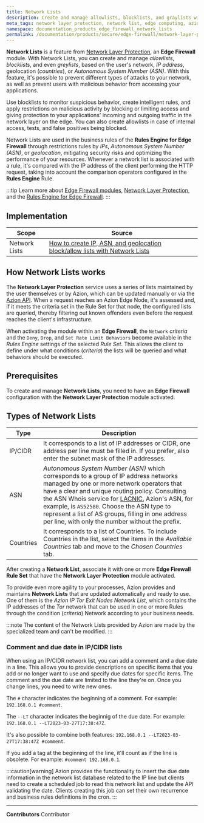 ```yaml
---
title: Network Lists
description: Create and manage allowlists, blocklists, and graylists with Network Lists.
meta_tags: network layer protection, network list, edge computing, azion, security
namespace: documentation_products_edge_firewall_network_lists
permalink: /documentation/products/secure/edge-firewall/network-layer-protection/network-lists/
---
```


**Network Lists** is a feature from [Network Layer Protection](/en/ddocumentation/products/secure/edge-firewall/network-layer-protection/), an **Edge Firewall** module. With Network Lists, you can create and manage *allowlists*, *blocklists*, and even *greylists*, based on the user's network, *IP address*, geolocation (*countries*), or *Autonomous System Number (ASN)*. With this feature, it's possible to prevent different types of attacks to your network, as well as prevent users with malicious behavior from accessing your applications.

Use blocklists to monitor suspicious behavior, create intelligent rules, and apply restrictions on malicious activity by blocking or limiting access and giving protection to your applications' incoming and outgoing traffic in the network layer on the edge. You can also create allowlists in case of internal access, tests, and false positives being blocked.

Network Lists are used in the business rules of the **Rules Engine for Edge Firewall** through restrictions rules by *IPs*, *Autonomous System Number (ASN)*, or *geolocation*, mitigating security risks and optimizing the performance of your resources. Whenever a network list is associated with a rule, it's compared with the IP address of the client performing the HTTP request, taking into account the comparison operators configured in the **Rules Engine** Rule.

:::tip
Learn more about [Edge Firewall modules](/en/documentation/products/edge-firewall/), [Network Layer Protection](/en/documentation/products/secure/edge-firewall/network-layer-protection/), and the [Rules Engine for Edge Firewall](/en/documentation/products/secure/edge-firewall/rules-engine/).
:::

## Implementation

| Scope | Source |
|-------|--------|
| Network Lists | [How to create IP, ASN, and geolocation block/allow lists with Network Lists](/en/documentation/products/guides/blocklists-ip-addresses-edge/) |

## How Network Lists works

The **Network Layer Protection** service uses a series of lists maintained by the user themselves or by Azion, which can be updated manually or via the [Azion API](https://api.azion.com). When a request reaches an Azion Edge Node, it's assessed and, if it meets the criteria set in the Rule Set for that node, the configured lists are queried, thereby filtering out known offenders even before the request reaches the client's infrastructure.

When activating the module within an **Edge Firewall**, the `Network` *criteria* and the `Deny`, `Drop`, and `Set Rate Limit Behaviors` become available in the *Rules Engine* settings of the selected *Rule Set*. This allows the client to define under what conditions (*criteria*) the lists will be queried and what behaviors should be executed.

## Prerequisites

To create and manage **Network Lists**, you need to have an **Edge Firewall** configuration with the **Network Layer Protection** module activated.

## Types of Network Lists

| Type      | Description                                                                                                                                                        |
|-----------|--------------------------------------------------------------------------------------------------------------------------------------------------------------------|
| IP/CIDR   | It corresponds to a list of IP addresses or CIDR, one address per line must be filled in. If you prefer, also enter the subnet mask of the IP addresses.           |
| ASN       | *Autonomous System Number (ASN)* which corresponds to a group of IP address networks managed by one or more network operators that have a clear and unique routing policy. Consulting the ASN Whois service for [LACNIC](http://lacnic.net/cgi-bin/lacnic/whois?lg=EN), Azion's ASN, for example, is `AS52580`. Choose the ASN type to represent a list of AS groups, filling in one address per line, with only the number without the prefix. |
| Countries | It corresponds to a list of Countries. To include Countries in the list, select the items in the *Available Countries* tab and move to the *Chosen Countries* tab. |

After creating a **Network List**, associate it with one or more **Edge Firewall Rule Set** that have the **Network Layer Protection** module activated.

To provide even more agility to your processes, Azion provides and maintains **Network Lists** that are updated automatically and ready to use. One of them is the *Azion IP Tor Exit Nodes Network List*, which contains the IP addresses of the *Tor* network that can be used in one or more Rules through the condition (*criteria*) Network according to your business needs.

:::note
The content of the Network Lists provided by Azion are made by the specialized team and can't be modified.
:::

### Comment and due date in IP/CIDR lists

When using an IP/CIDR network list, you can add a comment and a due date in a line. This allows you to provide descriptions on specific items that you add or no longer want to use and specify due dates for specific items. The comment and the due date are limited to the line they're on. Once you change lines, you need to write new ones.

The `#` character indicates the beginning of a comment. For example: `192.168.0.1 #comment`.

The `--LT` character indicates the beginnig of the due date. For example: `192.168.0.1 --LT2023-03-27T17:38:47Z`.

It's also possible to combine both features: `192.168.0.1 --LT2023-03-27T17:38:47Z #comment`.

If you add a tag at the beginning of the line, it'll count as if the line is obsolete. For example: `#comment 192.168.0.1`.

:::caution[warning]
Azion provides the functionality to insert the due date information in the network list database related to the IP line but clients need to create a scheduled job to read this network list and update the API validating the date. Clients creating this job can set their own recurrence and business rules definitions in the cron.
:::


---


**Contributors** <ContributorList>Contributor</ContributorList>
